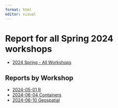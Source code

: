 ```yaml
---
format: html
editor: visual
---
```


# Report for all Spring 2024 workshops

-   [2024 Spring - All Workshops](2024-spring-all.html)


## Reports by Workshop

-   [2024-05-01 R](2024-spring-r.html)
-   [2024-06-04 Containers](2024-spring-containers.html)
-   [2024-06-10 Geospatial](2024-spring-geospatial.html)

